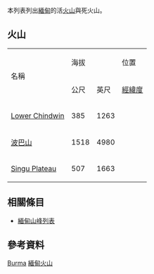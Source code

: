  
<!--This list is split from its main article where many elevations are incorrect-->
{{GeoGroupTemplate}}
{{seealso|火山列表}}
本列表列出[[緬甸|緬甸]]的活[[火山|火山]]與死火山。

== 火山 ==
{| border="1" cellpadding="1" cellspacing="0" 
|- align="center" bgcolor="cccccc"
| rowspan="2"|名稱 ||colspan ="2"| 海拔 || 位置  ||rowspan="2"| 最近爆發
|- align="center" bgcolor="cccccc"
| 公尺||英尺||[[經緯度|經緯度]]
|- align="right"
| align="left"| [[Lower_Chindwin|Lower Chindwin]] || 385 || 1263 || {{coord|22.28|N|95.10|E|type:mountain}} || 全新世
|- align="right"
| align="left"| [[波巴山|波巴山]] || 1518 || 4980 || {{coord|20.92|N|95.25|E|type:mountain}} || 442 BC
|- align="right"
| align="left"| [[Singu_Plateau|Singu Plateau]] || 507 || 1663 || {{coord|22.70|N|95.98|E|type:mountain}} || 全新世
|}

== 相關條目 ==
* [[緬甸山峰列表|緬甸山峰列表]]

== 參考資料 ==
{{Reflist}}
{{Global Volcanism Program}}

[[Category:火山列表|Burma]]
[[Category:緬甸火山|]]